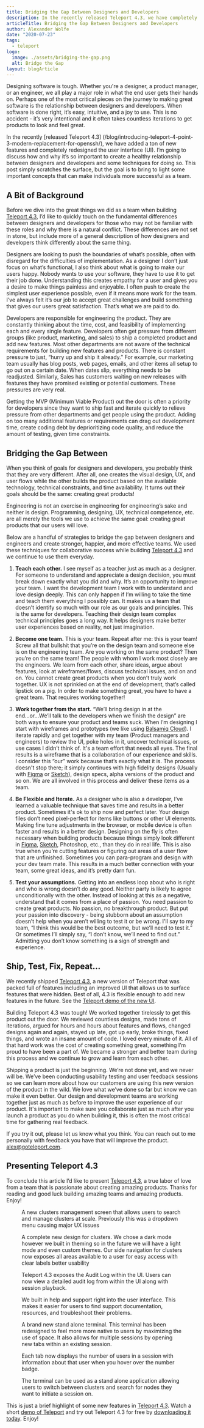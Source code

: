 ```yaml
---
title: Bridging the Gap Between Designers and Developers
description: In the recently released Teleport 4.3, we have completely redesigned the UI. To do so, it was important to create a healthy relationship between designers and developers on the team.
articleTitle: Bridging the Gap Between Designers and Developers
author: Alexander Wolfe
date: "2020-07-23"
tags:
  - teleport
logo:
  image: ./assets/bridging-the-gap.png
  alt: Bridge the Gap
layout: blogArticle
---
```



Designing software is tough. Whether you're a designer, a product manager, or an engineer, we all play a major role in what the end user gets their hands on. Perhaps one of the most critical pieces on the journey to making great software is the relationship between designers and developers. When software is done right, it’s easy, intuitive, and a joy to use. This is no accident - it’s very intentional and it often takes countless iterations to get products to look and feel great.

In the recently [released Teleport 4.3] (/blog/introducing-teleport-4-point-3-modern-replacement-for-openssh/), we have added a ton of new features and completely redesigned the user interface (UI). I’m going to discuss how and why it’s so important to create a healthy relationship between designers and developers and some techniques for doing so. This post simply scratches the surface, but the goal is to bring to light some important concepts that can make individuals more successful as a team.


## A Bit of Background

Before we dive into the great things we did as a team when building [Teleport 4.3](/), I’d like to quickly touch on the fundamental differences between designers and developers for those who may not be familiar with these roles and why there is a natural conflict. These differences are not set in stone, but include more of a general description of how designers and developers think differently about the same thing.

Designers are looking to push the boundaries of what’s possible, often with disregard for the difficulties of implementation. As a designer I don’t just focus on what’s functional, I also think about what is going to make our users happy. Nobody wants to use your software, they have to use it to get their job done. Understanding this creates empathy for a user and gives you a desire to make things painless and enjoyable. I often push to create the simplest user experience possible, even if it means more work for the team. I’ve always felt it’s our job to accept great challenges and build something that gives our users great satisfaction. That’s what we are paid to do.

Developers are responsible for engineering the product. They are constantly thinking about the time, cost, and feasibility of implementing each and every single feature. Developers often get pressure from different groups (like product, marketing, and sales) to ship a completed product and add new features. Most other departments are not aware of the technical requirements for building new features and products. There is constant pressure to just, “hurry up and ship it already.” For example, our marketing team usually has blog posts, web pages, emails, and other items all setup to go out on a certain date. When dates slip, everything needs to be readjusted. Similarly, Sales has customers waiting on new releases with features they have promised existing or potential customers. These pressures are very real.

Getting the MVP (Minimum Viable Product) out the door is often a priority for developers since they want to ship fast and iterate quickly to relieve pressure from other departments and get people using the product. Adding on too many additional features or requirements can drag out development time, create coding debt by deprioritizing code quality, and reduce the amount of testing, given time constraints.


## Bridging the Gap Between

When you think of goals for designers and developers, you probably think that they are very different. After all, one creates the visual design, UX, and user flows while the other builds the product based on the available technology, technical constraints, and time availability. It turns out their goals should be the same: creating great products!

Engineering is not an exercise in engineering for engineering’s sake and neither is design. Programming, designing, UX, technical competence, etc. are all merely the tools we use to achieve the same goal: creating great products that our users will love.

Below are a handful of strategies to bridge the gap between designers and engineers and create stronger, happier, and more effective teams. We used these techniques for collaborative success while building [Teleport 4.3](/) and we continue to use them everyday.

1. **Teach each other.** I see myself as a teacher just as much as a designer. For someone to understand and appreciate a design decision, you must break down exactly what you did and why. It’s an opportunity to improve your team. I want the development team I work with to understand and love design deeply. This can only happen if I’m willing to take the time and teach them everything I possibly can. It makes us a team that doesn’t identify so much with our role as our goals and principles. This is the same for developers. Teaching their design team complex technical principles goes a long way. It helps designers make better user experiences based on reality, not just imagination.

2. **Become one team.** This is your team. Repeat after me: this is your team! Screw all that bullshit that you’re on the design team and someone else is on the engineering team. Are you working on the same product? Then you’re on the same team! The people with whom I work most closely are the engineers. We learn from each other, share ideas, argue about features, look at wireframes/flows, discuss technical issues, and on and on. You cannot create great products when you don’t truly work together. UX is not sprinkled on at the end of development, that’s called lipstick on a pig. In order to make something great, you have to have a  great team. That requires working together!

3. **Work together from the start.** “We’ll bring design in at the end...or...We’ll talk to the developers when we finish the design” are both ways to ensure your product and teams suck. When I’m designing I start with wireframes and prototypes (we like using [Balsamiq Cloud](https://balsamiq.cloud/)). I iterate rapidly and get together with my team (Product managers and engineers) to review the UI, poke holes in it, uncover technical issues, or use cases I didn’t think of. It's a team effort that needs all eyes. The final results is a wireframe that is a collaboration of our experience and skills. I consider this “our” work because that’s exactly what it is. The process doesn't stop there; it simply continues with high fidelity designs (Usually with [Figma](https://www.figma.com/) or [Sketch](https://www.sketch.com/)), design specs, alpha versions of the product and so on. We are all involved in this process and deliver these items as a team.

4. **Be Flexible and Iterate.** As a designer who is also a developer, I’ve learned a valuable technique that saves time and results in a better product. Sometimes it's ok to ship now and perfect later. Your design files don’t need pixel-perfect for items like buttons or other UI elements. Making fine tune adjustments in the browser, or mobile device is often faster and results in a better design. Designing on the fly is often necessary when building products because things simply look different in [Figma](https://www.figma.com/), [Sketch](https://www.sketch.com/), Photoshop, etc., than they do in real life. This is also true when you’re cutting features or figuring out areas of a user flow that are unfinished. Sometimes you can para-program and design with your dev team mate. This results in a much better connection with your team, some great ideas, and it’s pretty darn fun.

5. **Test your assumptions.** Getting into an endless loop about who is right and who is wrong doesn’t do any good. Neither party is likely to agree unconditionally with the other. Instead of looking at this as a negative, understand that it comes from a place of passion. You need passion to create great products. No passion, no breakthrough product. But put your passion into discovery - being stubborn about an assumption doesn’t help when you aren’t willing to test it or be wrong. I'll say to my team, “I think this would be the best outcome, but we’ll need to test it.” Or sometimes I’ll simply say, “I don’t know, we’ll need to find out.” Admitting you don’t know something is a sign of strength and experience.


## Ship, Test, Fix, Repeat...

We recently shipped [Teleport 4.3](/), a new version of Teleport that was packed full of features including an improved UI that allows us to surface features that were hidden. Best of all, 4.3 is flexible enough to add new features in the future. See the [Teleport demo of the new UI](/resources/videos/teleport-43-shortdemo/).

Building Teleport 4.3 was tough! We worked together tirelessly to get this product out the door. We reviewed countless designs, made tons of iterations, argued for hours and hours about features and flows, changed designs again and again, stayed up late, got up early, broke things, fixed things, and wrote an insane amount of code. I loved every minute of it. All of that hard work was the cost of creating something great, something I’m proud to have been a part of. We became a stronger and better team during this process and we continue to grow and learn from each other.

Shipping a product is just the beginning. We’re not done yet, and we never will be. We’ve been conducting usability testing and user feedback sessions so we can learn more about how our customers are using this new version of the product in the wild. We love what we’ve done so far but know we can make it even better. Our design and development teams are working together just as much as before to improve the user experience of our product. It's important to make sure you collaborate just as much after you launch a product as you do when building it, this is often the most critical time for gathering real feedback.

If you try it out, please let us know what you think. You can reach out to me personally with feedback you have that will improve the product. [alex@goteleport.com](mailto:alex@goteleport.com).

<EmailSubscribeViolet />

## Presenting Teleport 4.3

To conclude this article I’d like to present [Teleport 4.3](/),  a true labor of love from a team that is passionate about creating amazing products. Thanks for reading and good luck building amazing teams and amazing products. Enjoy!

<figure>
  <BlogImage alt="Cluster management screen" style={{marginBottom: 0}} src="./assets/teleport-clusters-4.3.png"/>
  <figcaption>A new clusters management screen that allows users to search and manage clusters at scale. Previously this was a dropdown menu causing major UX issues</figcaption>
</figure>

<figure>
  <BlogImage alt="Dark Mode Theme" style={{marginBottom: 0}} src="./assets/teleport-nodes-4.3.png"/>
  <figcaption>A complete new design for clusters. We chose a dark mode however we built in theming so in the future we will have a light mode and even custom themes. Our side navigation for clusters now exposes all areas available to a user for easy access with clear labels better usability</figcaption>
</figure>

<figure>
  <BlogImage alt="Audit Log" style={{marginBottom: 0}} src="./assets/teleport-audit-log-4.3.png"/>
  <figcaption>Teleport 4.3 exposes the Audit Log within the UI. Users can now view a detailed audit log from within the UI along with session playback.</figcaption>
</figure>

<figure>
  <BlogImage alt="Built in Support" style={{marginBottom: 0}} src="./assets/teleport-help-4.3.png"/>
  <figcaption>We built in help and support right into the user interface. This makes it easier for users to find support documentation, resources, and troubleshoot their problems.</figcaption>
</figure>

<figure>
  <BlogImage alt="New Terminal" style={{marginBottom: 0}} src="./assets/terminal-multiple-sessions.png"/>
  <figcaption>A brand new stand alone terminal. This terminal has been redesigned to feel more more native to users by maximizing the use of space. It also allows for multiple sessions by opening new tabs within an existing session.</figcaption>
</figure>

<figure>
  <BlogImage alt="Multi Tab Terminal" style={{marginBottom: 0}} src="./assets/terminal-multiple-users.png"/>
  <figcaption>Each tab now displays the number of users in a session with information about that user when you hover over the number badge.</figcaption>
</figure>

<figure style={{marginBottom: "24px"}}>
  <BlogImage alt="Stand Alone Terminal" style={{marginBottom: 0}} src="./assets/terminal-new-session.png"/>
  <figcaption>The terminal can be used as a stand alone application allowing users to switch between clusters and search for nodes they want to initiate a session on.</figcaption>
</figure>

This is just a brief highlight of some new features in [Teleport 4.3](/). Watch a short [demo of Teleport](/resources/videos/teleport-43-shortdemo/) and try out Teleport 4.3 for free by [downloading it today](https://goteleport.com/download/). Enjoy!
